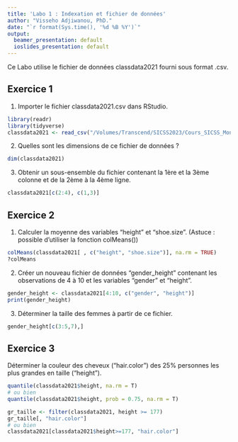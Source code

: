 ```yaml
---
title: 'Labo 1 : Indexation et fichier de données'
author: "Visseho Adjiwanou, PhD."
date: "`r format(Sys.time(), '%d %B %Y')`"
output:
  beamer_presentation: default
  ioslides_presentation: default
---
```


Ce Labo utilise le fichier de données classdata2021 fourni sous format .csv.

## Exercice 1

1. Importer le fichier classdata2021.csv dans RStudio.

```r
library(readr)
library(tidyverse)
classdata2021 <- read_csv("/Volumes/Transcend/SICSS2023/Cours_SICSS_Montreal/Semaine1_Formation_Intensive_R/Jour1_Introduction/Données/classdata2021.csv")
```

2. Quelles sont les dimensions de ce fichier de données ?

```r
dim(classdata2021)
```

3. Obtenir un sous-ensemble du fichier contenant la 1ère et la 3ème colonne et de la 2ème à la 4ème ligne.

```r
classdata2021[c(2:4), c(1,3)]

```


## Exercice 2

1. Calculer la moyenne des variables "height" et "shoe.size". (Astuce : possible d'utiliser la fonction colMeans())

```r
colMeans(classdata2021[ , c("height", "shoe.size")], na.rm = TRUE)
?colMeans
```

2. Créer un nouveau fichier de données "gender_height" contenant les observations de 4 à 10 et les variables "gender" et "height".

```r
gender_height <- classdata2021[4:10, c("gender", "height")]
print(gender_height)
```

3. Déterminer la taille des femmes à partir de ce fichier.

```r
gender_height[c(3:5,7),]
```

## Exercice 3

Déterminer la couleur des cheveux ("hair.color") des 25% personnes les plus grandes en taille ("height").

```r
quantile(classdata2021$height, na.rm = T)
# ou bien
quantile(classdata2021$height, prob = 0.75, na.rm = T)

gr_taille <- filter(classdata2021, height >= 177)
gr_taille[, "hair.color"]
# ou bien
classdata2021[classdata2021$height>=177, "hair.color"]
```

